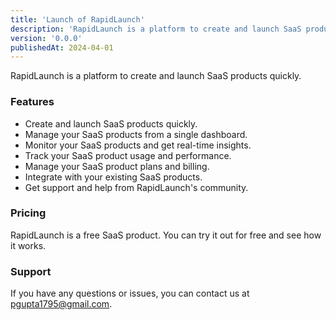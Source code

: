 ```yaml
---
title: 'Launch of RapidLaunch'
description: 'RapidLaunch is a platform to create and launch SaaS products quickly.'
version: '0.0.0'
publishedAt: 2024-04-01
---
```


RapidLaunch is a platform to create and launch SaaS products quickly.

### Features

- Create and launch SaaS products quickly.
- Manage your SaaS products from a single dashboard.
- Monitor your SaaS products and get real-time insights.
- Track your SaaS product usage and performance.
- Manage your SaaS product plans and billing.
- Integrate with your existing SaaS products.
- Get support and help from RapidLaunch's community.

### Pricing

RapidLaunch is a free SaaS product. You can try it out for free and see how it works.

### Support

If you have any questions or issues, you can contact us at [pgupta1795@gmail.com](mailto:pgupta1795@gmail.com).
